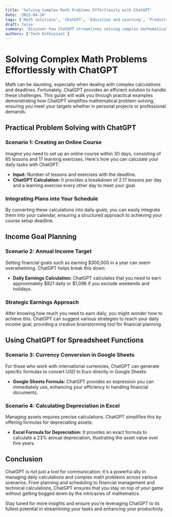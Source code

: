 ```yaml
---
title: 'Solving Complex Math Problems Effortlessly with ChatGPT'
date: '2023-04-10'
tags: ['Math Solutions', 'ChatGPT', 'Education and Learning', 'Productivity Tools']
draft: false
summary: 'Discover how ChatGPT streamlines solving complex mathematical problems and calculations, enhancing efficiency in your personal and professional tasks.'
authors: ['Tech Enthusiast']
---
```


# Solving Complex Math Problems Effortlessly with ChatGPT

Math can be daunting, especially when dealing with complex calculations and deadlines. Fortunately, ChatGPT provides an efficient solution to handle these challenges. This guide will walk you through practical examples demonstrating how ChatGPT simplifies mathematical problem-solving, ensuring you meet your targets whether in personal projects or professional demands.

## Practical Problem Solving with ChatGPT

### Scenario 1: Creating an Online Course

Imagine you need to set up an online course within 30 days, consisting of 65 lessons and 17 learning exercises. Here's how you can calculate your daily tasks with ChatGPT:

- **Input:** Number of lessons and exercises with the deadline.
- **ChatGPT Calculation:** It provides a breakdown of 2.17 lessons per day and a learning exercise every other day to meet your goal.

### Integrating Plans into Your Schedule

By converting these calculations into daily goals, you can easily integrate them into your calendar, ensuring a structured approach to achieving your course setup deadline.

## Income Goal Planning

### Scenario 2: Annual Income Target

Setting financial goals such as earning $300,000 in a year can seem overwhelming. ChatGPT helps break this down:

- **Daily Earnings Calculation:** ChatGPT calculates that you need to earn approximately $821 daily or $1,096 if you exclude weekends and holidays.

### Strategic Earnings Approach

After knowing how much you need to earn daily, you might wonder how to achieve this. ChatGPT can suggest various strategies to reach your daily income goal, providing a creative brainstorming tool for financial planning.

## Using ChatGPT for Spreadsheet Functions

### Scenario 3: Currency Conversion in Google Sheets

For those who work with international currencies, ChatGPT can generate specific formulas to convert USD to Euro directly in Google Sheets:

- **Google Sheets Formula:** ChatGPT provides an expression you can immediately use, enhancing your efficiency in handling financial documents.

### Scenario 4: Calculating Depreciation in Excel

Managing assets requires precise calculations. ChatGPT simplifies this by offering formulas for depreciating assets:

- **Excel Formula for Depreciation:** It provides an exact formula to calculate a 23% annual depreciation, illustrating the asset value over five years.

## Conclusion

ChatGPT is not just a tool for communication; it's a powerful ally in managing daily calculations and complex math problems across various scenarios. From planning and scheduling to financial management and technical calculations, ChatGPT ensures that you stay on top of your game without getting bogged down by the intricacies of mathematics.

Stay tuned for more insights and ensure you're leveraging ChatGPT to its fullest potential in streamlining your tasks and enhancing your productivity.
